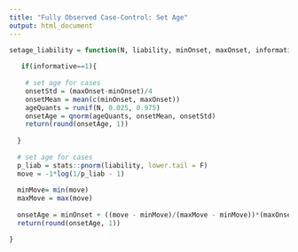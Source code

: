 ```yaml
---
title: "Fully Observed Case-Control: Set Age"
output: html_document
---
```


```r
setage_liability = function(N, liability, minOnset, maxOnset, informative){
  
   if(informative==1){
  
    # set age for cases
    onsetStd = (maxOnset-minOnset)/4
    onsetMean = mean(c(minOnset, maxOnset))
    ageQuants = runif(N, 0.025, 0.975)
    onsetAge = qnorm(ageQuants, onsetMean, onsetStd)
    return(round(onsetAge, 1))
  
  }
    
  # set age for cases
  p_liab = stats::pnorm(liability, lower.tail = F)
  move = -1*log(1/p_liab - 1)
    
  minMove= min(move)
  maxMove = max(move)
  
  onsetAge = minOnset + ((move - minMove)/(maxMove - minMove))*(maxOnset-minOnset)
  return(round(onsetAge, 1))

}
```